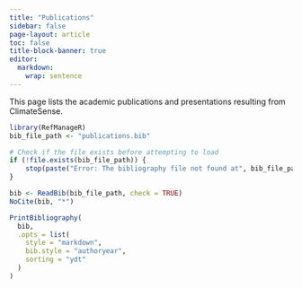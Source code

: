 ```yaml
---
title: "Publications"
sidebar: false
page-layout: article
toc: false
title-block-banner: true
editor: 
  markdown: 
    wrap: sentence
---
```


This page lists the academic publications and presentations resulting from ClimateSense.




```r
library(RefManageR)
bib_file_path <- "publications.bib" 

# Check if the file exists before attempting to load
if (!file.exists(bib_file_path)) {
    stop(paste("Error: The bibliography file not found at", bib_file_path))
}

bib <- ReadBib(bib_file_path, check = TRUE)
NoCite(bib, "*")
```

```r
PrintBibliography(
  bib,
  .opts = list(
    style = "markdown",
    bib.style = "authoryear", 
    sorting = "ydt" 
  )
)

```

